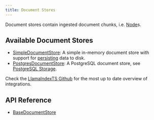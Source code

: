 ```yaml
---
title: Document Stores
---
```


Document stores contain ingested document chunks, i.e. [Node](/docs/llamaindex/modules/documents_and_nodes/index)s.

## Available Document Stores

- [SimpleDocumentStore](/docs/api/classes/SimpleDocumentStore): A simple in-memory document store with support for [persisting](/docs/llamaindex/modules/data_stores/#local-storage) data to disk.
- [PostgresDocumentStore](/docs/api/classes/PostgresDocumentStore): A PostgreSQL document store, see [PostgreSQL Storage](/docs/llamaindex/modules/data_stores/#postgresql-storage).

Check the [LlamaIndexTS Github](https://github.com/run-llama/LlamaIndexTS) for the most up to date overview of integrations.

## API Reference

- [BaseDocumentStore](/docs/api/classes/BaseDocumentStore)
